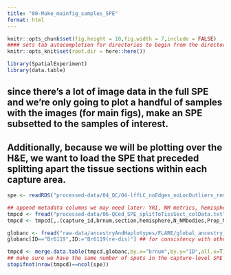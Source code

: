 ```yaml
---
title: "00-Make_mainfig_samples_SPE"
format: html
---
```


```r
knitr::opts_chunk$set(fig.height = 10,fig.width = 7,include = FALSE)
#### sets tab autocompletion for directories to begin from the directory containing the .Rproj session, instead of the script's directory if different
knitr::opts_knit$set(root.dir = here::here())

library(SpatialExperiment)
library(data.table)
```

## since there's a lot of image data in the full SPE and we're only going to plot a handful of samples with the images (for main figs), make an SPE subsetted to the samples of interest.

## Additionally, because we will be plotting over the H&E, we want to load the SPE that preceded splitting apart the tissue sections within each capture area.
```r
spe <- readRDS("processed-data/04_QC/04-lffLC_noEdges_noLocOutliers_remainder1pctileUMIorGene-removed.RDS")

## append metadata columns we may need later: YRI, NM metrics, hemisphere. almost all of these are in our tsv of the colData for section-level (with a column we can use to join back to capture-level)
tmpcd <- fread("processed-data/06-QCed_SPE_splitToTissSect_colData.txt")
tmpcd <- tmpcd[,.(capture_id,brnum,section,hemisphere,N_NMbodies,Prop_NM,Intensity_NM,CentroidSignalCount_NM,tissueNMscore)]

globanc <- fread("raw-data/ancestryAndHaplotypes/FLARE/global_ancestry_estimates.txt")
globanc[ID=="Br6119",ID:="Br6119(re-dis)"] ## for consistency with other files

tmpcd <- merge.data.table(tmpcd,globanc,by.x="brnum",by.y="ID",all.x=T)
## make sure we have the same number of spots in the capture-level SPE and metadata from after the split
stopifnot(nrow(tmpcd)==ncol(spe))


```